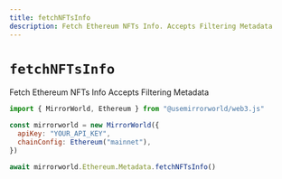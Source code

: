 ```yaml
---
title: fetchNFTsInfo
description: Fetch Ethereum NFTs Info. Accepts Filtering Metadata
---
```


# `fetchNFTsInfo`

Fetch Ethereum NFTs Info Accepts Filtering Metadata

```js
import { MirrorWorld, Ethereum } from "@usemirrorworld/web3.js"

const mirrorworld = new MirrorWorld({
  apiKey: "YOUR_API_KEY",
  chainConfig: Ethereum("mainnet"),
})

await mirrorworld.Ethereum.Metadata.fetchNFTsInfo()
```
